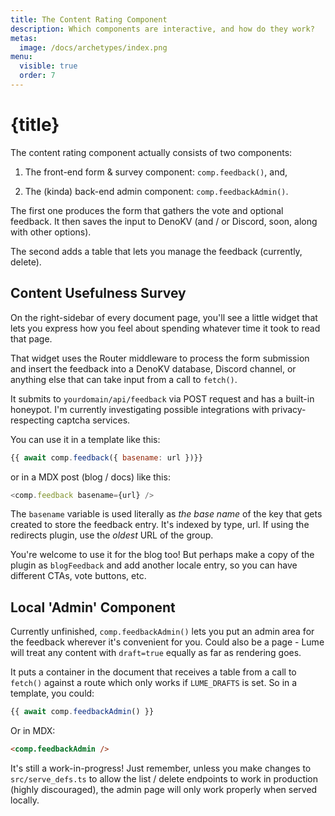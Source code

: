 ```yaml
---
title: The Content Rating Component
description: Which components are interactive, and how do they work?
metas:
  image: /docs/archetypes/index.png
menu:
  visible: true
  order: 7
---
```


# {title}

The content rating component actually consists of two components:

 1. The front-end form & survey component: `comp.feedback()`, and, 
 
 2. The (kinda) back-end admin component: `comp.feedbackAdmin()`. 

The first one produces the form that gathers the vote and optional 
feedback. It then saves the input to DenoKV (and / or Discord, soon,
along with other options).

The second adds a table that lets you manage the feedback (currently, 
delete).

## Content Usefulness Survey 

On the right-sidebar of every document page, you'll see a little widget
that lets you express how you feel about spending whatever time it took
to read that page.

That widget uses the Router middleware to process the form submission 
and insert the feedback into a DenoKV database, Discord channel, or 
anything else that can take input from a call to `fetch()`.

It submits to `yourdomain/api/feedback` via POST request and has a 
built-in honeypot. I'm currently investigating possible integrations
with privacy-respecting captcha services.

You can use it in a template like this:

```js
{{ await comp.feedback({ basename: url })}}
```
or in a MDX post (blog / docs) like this:

```js
<comp.feedback basename={url} />
```

The `basename` variable is used literally as _the base name_ of the key
that gets created to store the feedback entry. It's indexed by type, 
url. If using the redirects plugin, use the _oldest_ URL of the
group.

You're welcome to use it for the blog too! But perhaps make a copy of 
the plugin as `blogFeedback` and add another locale entry, so you can
have different CTAs, vote buttons, etc. 

## Local 'Admin' Component

Currently unfinished, `comp.feedbackAdmin()` lets you put an admin
area for the feedback wherever it's convenient for you. Could also be 
a page - Lume will treat any content with `draft=true` equally as far
as rendering goes.

It puts a container in the document that receives a table from a 
call to `fetch()` against a route which only works if `LUME_DRAFTS`
is set. So in a template, you could:

```js
{{ await comp.feedbackAdmin() }}
```

Or in MDX:

```html
<comp.feedbackAdmin />
```

It's still a work-in-progress! Just remember, unless you make changes to
`src/serve_defs.ts` to allow the list / delete endpoints to work in 
production (highly discouraged), the admin page will only work properly
when served locally.
